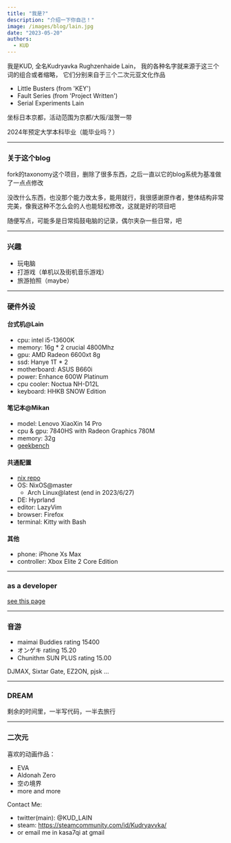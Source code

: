 ```yaml
---
title: "我是?"
description: "介绍一下你自己！"
image: /images/blog/lain.jpg
date: "2023-05-20"
authors:
  - KUD
---
```


我是KUD, 全名Kudryavka Rughzenhaide Lain， 我的各种名字就来源于这三个词的组合或者缩略， 它们分别来自于三个二次元亚文化作品

- Little Busters (from 'KEY')
- Fault Series (from 'Project Written')
- Serial Experiments Lain

坐标日本京都，活动范围为京都/大阪/滋贺一带

2024年预定大学本科毕业（能毕业吗？）

---

### 关于这个blog

fork的taxonomy这个项目，删除了很多东西，之后一直以它的blog系统为基准做了一点点修改

没改什么东西，也没那个能力改太多，能用就行，我很感谢原作者，整体结构非常完美，像我这种不怎么会的人也能轻松修改，这就是好的项目吧

随便写点，可能多是日常捣鼓电脑的记录，偶尔夹杂一些日常，吧

---

### 兴趣

- 玩电脑
- 打游戏（单机以及街机音乐游戏）
- 旅游拍照（maybe）

---

### 硬件外设

#### 台式机@Lain
- cpu: intel i5-13600K
- memory: 16g * 2 crucial 4800Mhz
- gpu: AMD Radeon 6600xt 8g
- ssd: Hanye 1T * 2
- motherboard: ASUS B660i
- power: Enhance 600W Platinum
- cpu cooler: Noctua NH-D12L
- keyboard: HHKB SNOW Edition

#### 笔记本@Mikan
- model: Lenovo XiaoXin 14 Pro
- cpu & gpu: 7840HS with Radeon Graphics 780M
- memory: 32g
- [geekbench](https://browser.geekbench.com/v6/cpu/3908714)

#### 共通配置
- [nix repo](https://github.com/KUD-00/nix-config)
- OS: NixOS@master
  - Arch Linux@latest (end in 2023/6/27)
- DE: Hyprland
- editor: LazyVim
- browser: Firefox
- terminal: Kitty with Bash

#### 其他
- phone: iPhone Xs Max
- controller: Xbox Elite 2 Core Edition

---

### as a developer
[see this page](/blog/as-a-developer)

---

### 音游

- maimai Buddies rating 15400
- オンゲキ rating 15.20
- Chunithm SUN PLUS rating 15.00

DJMAX, Sixtar Gate, EZ2ON, pjsk ...

---

### DREAM

剩余的时间里，一半写代码，一半去旅行

---

### 二次元

喜欢的动画作品：
- EVA
- Aldonah Zero
- 空の境界
- more and more

Contact Me:
- twitter(main): @KUD_LAIN
- steam: https://steamcommunity.com/id/Kudryavvka/
- or email me in kasa7qi at gmail
